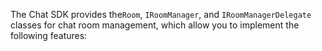 <PlatformWrapper platform="windows">

The Chat SDK provides the`Room`, `IRoomManager`, and `IRoomManagerDelegate` classes for chat room management, which allow you to implement the following features:

</PlatformWrapper>